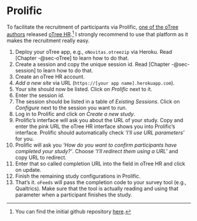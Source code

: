 # Prolific {#sec-prolific}

To facilitate the recruitment of participants via Prolific, [one of the oTree authors](https://groups.google.com/g/otree/c/JXkMtZeBg8o) released [oTree HR](https://otree-hr.herokuapp.com/).^[You can find the initial github repository [here](https://github.com/chkgk/otree-hr).] I strongly recommend to use that platform as it makes the recruitment really easy.

1. Deploy your oTree app, e.g., `oNovitas.otreezip` via Heroku. Read [Chapter -@sec-oTree] to learn how to do that.
2. Create a session and copy the unique session id. Read [Chapter -@sec-session] to learn how to do that.
3. Create an oTree HR account.
4. _Add a new site_ via URL (`https://[your app name].herokuapp.com`).
5. Your site should now be listed. Click on _Prolific_ next to it.
6. Enter the session id.
7. The session should be listed in a table of _Existing Sessions_. Click on _Configure_ next to the session you want to run.
7. Log in to Prolific and click on _Create a new study_.
8. Prolific's interface will ask you about the URL of your study. Copy and enter the pink URL the oTree HR interface shows you into Prolific's interface. Prolific should automatically check _'I'll use URL parameters'_ for you.
9. Prolific will ask you _'How do you want to confirm participants have completed your study?'_. Choose _'I'll redirect them using a URL'_ and copy URL to redirect.
10. Enter that so called completion URL into the field in oTree HR and click on update.
11. Finish the remaining study configurations in Prolific.
12. That's it. `oFeeds` will pass the completion code to your survey tool (e.g., Qualtrics). Make sure that the tool is actually reading and using that parameter when a participant finishes the study.


